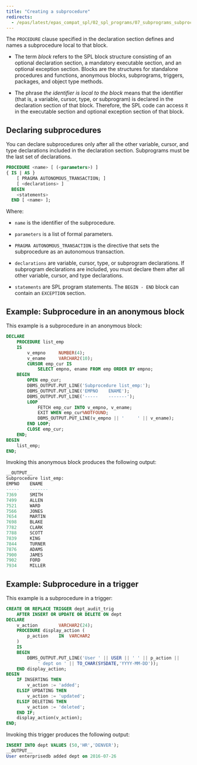 ```yaml
---
title: "Creating a subprocedure"
redirects:
  - /epas/latest/epas_compat_spl/02_spl_programs/07_subprograms_subprocedures_and_subfunctions/01_creating_a_subprocedure/ #generated for docs/epas/reorg-role-use-case-mode
---
```


<div id="creating_a_subprocedure" class="registered_link"></div>

The `PROCEDURE` clause specified in the declaration section defines and names a subprocedure local to that block.

- The term *block* refers to the SPL block structure consisting of an optional declaration section, a mandatory executable section, and an optional exception section. Blocks are the structures for standalone procedures and functions, anonymous blocks, subprograms, triggers, packages, and object type methods.

- The phrase *the identifier is local to the block* means that the identifier (that is, a variable, cursor, type, or subprogram) is declared in the declaration section of that block. Therefore, the SPL code can access it in the executable section and optional exception section of that block.

## Declaring subprocedures

You can declare subprocedures only after all the other variable, cursor, and type declarations included in the declaration section. Subprograms must be the last set of declarations.

```sql
PROCEDURE <name> [ (<parameters>) ]
{ IS | AS }
    [ PRAGMA AUTONOMOUS_TRANSACTION; ]
    [ <declarations> ]
  BEGIN
    <statements>
  END [ <name> ];
```

Where:

- `name` is the identifier of the subprocedure.

- `parameters` is a list of formal parameters.

- `PRAGMA AUTONOMOUS_TRANSACTION` is the directive that sets the subprocedure as an autonomous transaction.

- `declarations` are variable, cursor, type, or subprogram declarations. If subprogram declarations are included, you must declare them after all other variable, cursor, and type declarations.

- `statements` are SPL program statements. The `BEGIN - END` block can contain an `EXCEPTION` section.

## Example: Subprocedure in an anonymous block

This example is a subprocedure in an anonymous block:

```sql
DECLARE
    PROCEDURE list_emp
    IS
        v_empno     NUMBER(4);
        v_ename     VARCHAR2(10);
        CURSOR emp_cur IS
            SELECT empno, ename FROM emp ORDER BY empno;
    BEGIN
        OPEN emp_cur;
        DBMS_OUTPUT.PUT_LINE('Subprocedure list_emp:');
        DBMS_OUTPUT.PUT_LINE('EMPNO    ENAME');
        DBMS_OUTPUT.PUT_LINE('-----    -------');
        LOOP
            FETCH emp_cur INTO v_empno, v_ename;
            EXIT WHEN emp_cur%NOTFOUND;
            DBMS_OUTPUT.PUT_LINE(v_empno || '     ' || v_ename);
        END LOOP;
        CLOSE emp_cur;
    END;
BEGIN
    list_emp;
END;
```

Invoking this anonymous block produces the following output:

```sql
__OUTPUT__
Subprocedure list_emp:
EMPNO    ENAME
-----    -------
7369     SMITH
7499     ALLEN
7521     WARD
7566     JONES
7654     MARTIN
7698     BLAKE
7782     CLARK
7788     SCOTT
7839     KING
7844     TURNER
7876     ADAMS
7900     JAMES
7902     FORD
7934     MILLER
```

## Example: Subprocedure in a trigger

This example is a subprocedure in a trigger:

```sql
CREATE OR REPLACE TRIGGER dept_audit_trig
    AFTER INSERT OR UPDATE OR DELETE ON dept
DECLARE
    v_action        VARCHAR2(24);
    PROCEDURE display_action (
        p_action    IN  VARCHAR2
    )
    IS
    BEGIN
        DBMS_OUTPUT.PUT_LINE('User ' || USER || ' ' || p_action ||
            ' dept on ' || TO_CHAR(SYSDATE,'YYYY-MM-DD'));
    END display_action;
BEGIN
    IF INSERTING THEN
        v_action := 'added';
    ELSIF UPDATING THEN
        v_action := 'updated';
    ELSIF DELETING THEN
        v_action := 'deleted';
    END IF;
    display_action(v_action);
END;
```

Invoking this trigger produces the following output:

```sql
INSERT INTO dept VALUES (50,'HR','DENVER');
__OUTPUT__
User enterprisedb added dept on 2016-07-26
```
